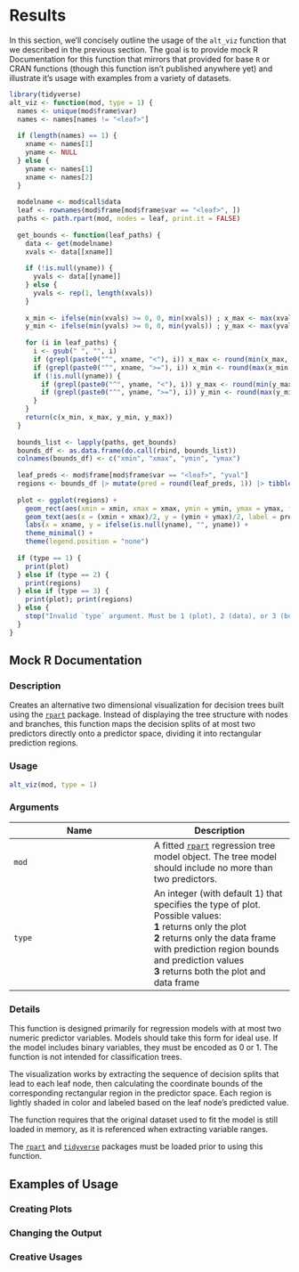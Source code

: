 # Results

In this section, we'll concisely outline the usage of the `alt_viz` function that we described in the previous section. The goal is to provide mock R Documentation for this function that mirrors that provided for base `R` or CRAN functions (though this function isn't published anywhere yet) and illustrate it's usage with examples from a variety of datasets.

```r
library(tidyverse)
alt_viz <- function(mod, type = 1) {
  names <- unique(mod$frame$var)
  names <- names[names != "<leaf>"]
  
  if (length(names) == 1) {
    xname <- names[1]
    yname <- NULL
  } else {
    yname <- names[1]
    xname <- names[2]
  }
  
  modelname <- mod$call$data
  leaf <- rownames(mod$frame[mod$frame$var == "<leaf>", ])
  paths <- path.rpart(mod, nodes = leaf, print.it = FALSE)
  
  get_bounds <- function(leaf_paths) {
    data <- get(modelname)
    xvals <- data[[xname]]
    
    if (!is.null(yname)) {
      yvals <- data[[yname]]
    } else {
      yvals <- rep(1, length(xvals))
    }
    
    x_min <- ifelse(min(xvals) >= 0, 0, min(xvals)) ; x_max <- max(xvals)
    y_min <- ifelse(min(yvals) >= 0, 0, min(yvals)) ; y_max <- max(yvals)
    
    for (i in leaf_paths) {
      i <- gsub(" ", "", i)
      if (grepl(paste0("^", xname, "<"), i)) x_max <- round(min(x_max, as.numeric(sub(paste0(xname, "<"), "", i))), 1)
      if (grepl(paste0("^", xname, ">="), i)) x_min <- round(max(x_min, as.numeric(sub(paste0(xname, ">="), "", i))), 1)
      if (!is.null(yname)) {
        if (grepl(paste0("^", yname, "<"), i)) y_max <- round(min(y_max, as.numeric(sub(paste0(yname, "<"), "", i))), 1)
        if (grepl(paste0("^", yname, ">="), i)) y_min <- round(max(y_min, as.numeric(sub(paste0(yname, ">="), "", i))), 1)
      }
    }
    return(c(x_min, x_max, y_min, y_max))
  }
  
  bounds_list <- lapply(paths, get_bounds)
  bounds_df <- as.data.frame(do.call(rbind, bounds_list))
  colnames(bounds_df) <- c("xmin", "xmax", "ymin", "ymax")
  
  leaf_preds <- mod$frame[mod$frame$var == "<leaf>", "yval"]
  regions <- bounds_df |> mutate(pred = round(leaf_preds, 1)) |> tibble()
  
  plot <- ggplot(regions) +
    geom_rect(aes(xmin = xmin, xmax = xmax, ymin = ymin, ymax = ymax, fill = pred), color = "black", alpha = 0.5) +
    geom_text(aes(x = (xmin + xmax)/2, y = (ymin + ymax)/2, label = pred), size = 3.5) +
    labs(x = xname, y = ifelse(is.null(yname), "", yname)) +
    theme_minimal() +
    theme(legend.position = "none")
  
  if (type == 1) {
    print(plot)
  } else if (type == 2) {
    print(regions)
  } else if (type == 3) {
    print(plot); print(regions)
  } else {
    stop("Invalid `type` argument. Must be 1 (plot), 2 (data), or 3 (both).")
  }
}
```

## Mock R Documentation

### Description

Creates an alternative two dimensional visualization for decision trees built using the [`rpart`](https://cran.r-project.org/web/packages/rpart/rpart.pdf) package. Instead of displaying the tree structure with nodes and branches, this function maps the decision splits of at most two predictors directly onto a predictor space, dividing it into rectangular prediction regions.

### Usage

```r
alt_viz(mod, type = 1)
```

### Arguments

Name | Description
------------- | -------------
`mod`  | A fitted [`rpart`](https://cran.r-project.org/web/packages/rpart/rpart.pdf) regression tree model object. The tree model should include no more than two predictors.
`type` | An integer (with default 1) that specifies the type of plot. Possible values: <br> **1** returns only the plot <br> **2** returns only the data frame with prediction region bounds and prediction values <br> **3** returns both the plot and data frame

### Details

This function is designed primarily for regression models with at most two numeric predictor variables. Models should take this form for ideal use. If the model includes binary variables, they must be encoded as 0 or 1. The function is not intended for classification trees.

The visualization works by extracting the sequence of decision splits that lead to each leaf node, then calculating the coordinate bounds of the corresponding rectangular region in the predictor space. Each region is lightly shaded in color and labeled based on the leaf node’s predicted value.

The function requires that the original dataset used to fit the model is still loaded in memory, as it is referenced when extracting variable ranges.

The [`rpart`](https://cran.r-project.org/web/packages/rpart/rpart.pdf) and [`tidyverse`](https://www.tidyverse.org/packages/) packages must be loaded prior to using this function.

## Examples of Usage

### Creating Plots

### Changing the Output

### Creative Usages